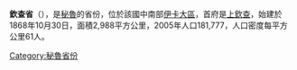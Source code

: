 {{unreferenced|time=2018-07-13T02:10:09+00:00}}
{{Coord|13|27|S|76|08|W|display=title}}

'''欽查省'''（{{lang-es|Provincia de Chincha}}），是[[秘魯|秘魯]]的省份，位於該國中南部[[伊卡大區|伊卡大區]]，首府是[[上欽查|上欽查]]，始建於1868年10月30日，面積2,988平方公里，2005年人口181,777，人口密度每平方公里61人。

{{Peru-geo-stub}}
{{秘魯省份|state=collapsed}}
[[Category:秘魯省份|Category:秘魯省份]]